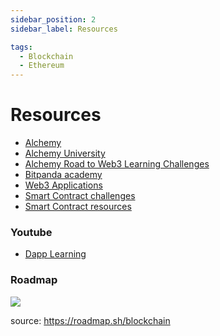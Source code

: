 ```yaml
---
sidebar_position: 2
sidebar_label: Resources

tags:
  - Blockchain
  - Ethereum
---
```



# Resources

- [Alchemy](https://www.alchemy.com/)
- [Alchemy University](https://university.alchemy.com/)
- [Alchemy Road to Web3 Learning Challenges](https://docs.alchemy.com/docs/welcome-to-the-road-to-web3)
- [Bitpanda academy](https://www.bitpanda.com/academy/en/lessons/the-beginnings-of-money-and-the-importance-of-trust)
- [Web3 Applications](https://www.stacks.co/explore/discover-apps)
- [Smart Contract challenges](https://www.smartcontract.engineer/challenges)
- [Smart Contract resources](https://www.smartcontract.engineer/resources)

### Youtube
- [Dapp Learning](https://www.youtube.com/@DappLearning/playlists)

### Roadmap
![](https://hackmd.io/_uploads/SkfRhl2ea.jpg)

source: https://roadmap.sh/blockchain